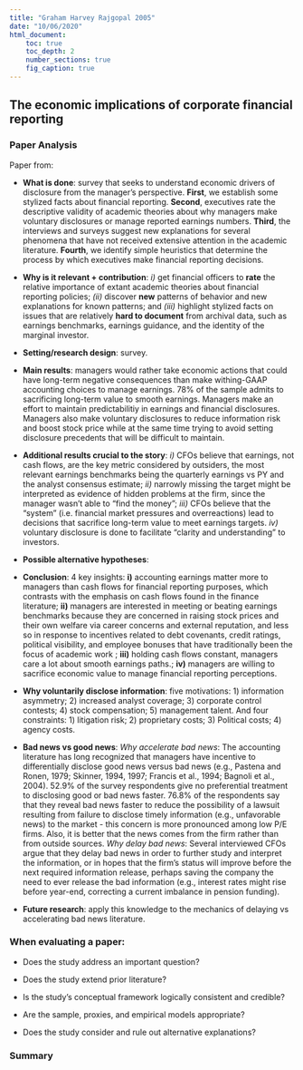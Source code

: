 ```yaml
---
title: "Graham Harvey Rajgopal 2005"
date: "10/06/2020"
html_document:
    toc: true
    toc_depth: 2
    number_sections: true
    fig_caption: true
---
```

## The economic implications of corporate financial reporting {.tabset}

### Paper Analysis

Paper from:

-   **What is done**: survey that seeks to understand economic drivers of disclosure from the manager's perspective. **First**, we establish some stylized facts about financial reporting. **Second**, executives rate the descriptive validity of academic theories about why managers make voluntary disclosures or manage reported earnings numbers. **Third**, the interviews and surveys suggest new explanations for several phenomena that have not received extensive attention in the academic literature. **Fourth**, we identify simple heuristics that determine the process by which executives make financial reporting decisions.

-   **Why is it relevant + contribution**: *i)* get financial officers to **rate** the relative importance of extant academic theories about financial reporting policies; *(ii)* discover **new** patterns of behavior and new explanations for known patterns; and *(iii)* highlight stylized facts on issues that are relatively **hard to document** from archival data, such as earnings benchmarks, earnings guidance, and the identity of the marginal investor.

-   **Setting/research design**: survey.

-   **Main results**: managers would rather take economic actions that could have long-term negative consequences than make withing-GAAP accounting choices to manage earnings. 78\% of the sample admits to sacrificing long-term value to smooth earnings. Managers make an effort to maintain predictabilitiy in earnings and financial disclosures. Managers also make voluntary disclosures to reduce information risk and boost stock price while at the same time trying to avoid setting disclosure precedents that will be difficult to maintain.

-   **Additional results crucial to the story**: *i)* CFOs believe that earnings, not cash flows, are the key metric considered by outsiders, the most relevant earnings benchmarks being the quarterly earnings vs PY and the analyst consensus estimate; *ii)* narrowly missing the target might be interpreted as evidence of hidden problems at the firm, since the manager wasn't able to "find the money"; *iii)* CFOs believe that the "system" (i.e. financial market pressures and overreactions) lead to decisions that sacrifice long-term value to meet earnings targets. *iv)* voluntary disclosure is done to facilitate "clarity and understanding" to investors.

- **Possible alternative hypotheses**: 

-   **Conclusion**: 4 key insights: **i)** accounting earnings matter more to managers than cash flows for financial reporting purposes, which contrasts with the emphasis on cash flows found in the finance literature; **ii)** managers are interested in meeting or beating earnings benchmarks because they are concerned in raising stock prices and their own welfare via career concerns and external reputation, and less so in response to incentives related to debt covenants, credit ratings, political visibility, and employee bonuses that have traditionally been the focus of academic work  ; **iii)** holding cash flows constant, managers care a lot about smooth earnings paths.; **iv)** managers are willing to sacrifice economic value to manage financial reporting perceptions.

- **Why voluntarily disclose information**: five motivations: 1) information asymmetry; 2) increased analyst coverage; 3) corporate control contests; 4) stock compensation; 5) management talent. And four constraints: 1) litigation risk; 2) proprietary costs; 3) Political costs; 4) agency costs. 

- **Bad news vs good news**: *Why accelerate bad news*: The accounting literature has long recognized that managers have incentive to differentially disclose good news versus bad news (e.g., Pastena and Ronen, 1979; Skinner, 1994, 1997; Francis et al., 1994; Bagnoli et al., 2004). 52.9% of the survey respondents give no preferential treatment to disclosing good or bad news faster. 76.8% of the respondents say that they reveal bad news faster to reduce the possibility of a lawsuit resulting from failure to disclose timely information (e.g., unfavorable news) to the market - this concern is more pronounced among low P/E firms. Also, it is better that the news comes from the firm rather than from outside sources. *Why delay bad news*: Several interviewed CFOs argue that they delay bad news in order to further study and interpret the information, or in hopes that the firm’s status will improve before the next required information release, perhaps saving the company the need to ever release the bad information (e.g., interest rates might rise before year-end, correcting a current imbalance in pension funding).

- **Future research**:  apply this knowledge to the mechanics of delaying vs accelerating bad news literature.

### When evaluating a paper:

- Does the study address an important question?

- Does the study extend prior literature?

- Is the study's conceptual framework logically consistent and credible?

- Are the sample, proxies, and empirical models appropriate?

- Does the study consider and rule out alternative explanations?

### Summary
